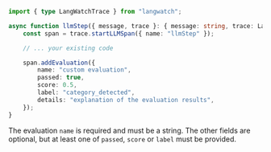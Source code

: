 ```typescript
import { type LangWatchTrace } from "langwatch";

async function llmStep({ message, trace }: { message: string, trace: LangWatchTrace }): Promise<string> {
    const span = trace.startLLMSpan({ name: "llmStep" });

    // ... your existing code

    span.addEvaluation({
        name: "custom evaluation",
        passed: true,
        score: 0.5,
        label: "category_detected",
        details: "explanation of the evaluation results",
    });
}
```

The evaluation `name` is required and must be a string. The other fields are optional, but at least one of `passed`, `score` or `label` must be provided.